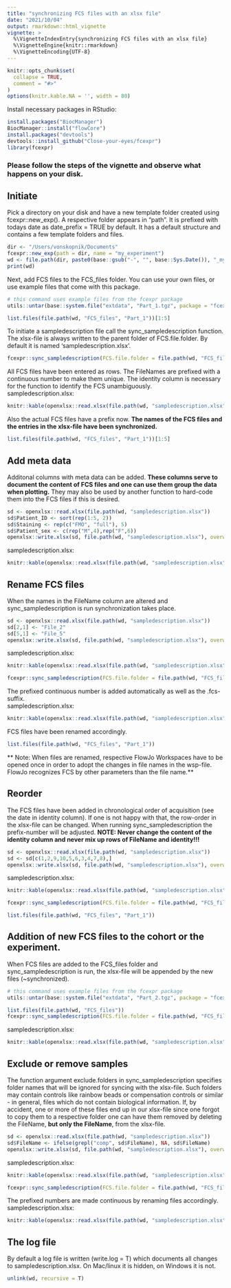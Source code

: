 ```yaml
---
title: "synchronizing FCS files with an xlsx file"
date: "2021/10/04"
output: rmarkdown::html_vignette
vignette: >
  %\VignetteIndexEntry{synchronizing FCS files with an xlsx file}
  %\VignetteEngine{knitr::rmarkdown}
  %\VignetteEncoding{UTF-8}
---
```



```r
knitr::opts_chunk$set(
  collapse = TRUE,
  comment = "#>"
)
options(knitr.kable.NA = '', width = 80)
```

Install necessary packages in RStudio:
```r
install.packages("BiocManager")
BiocManager::install("flowCore")
install.packages("devtools")
devtools::install_github("Close-your-eyes/fcexpr")
library(fcexpr)
```

### Please follow the steps of the vignette and observe what happens on your disk.

## Initiate

Pick a directory on your disk and have a new template folder created using fcexpr::new_exp(). A respective folder appears in "path". It is prefixed with todays date as date_prefix = TRUE by default. It has a default structure and contains a few template folders and files.  
```r
dir <- "/Users/vonskopnik/Documents"
fcexpr::new_exp(path = dir, name = "my_experiment")
wd <- file.path(dir, paste0(base::gsub("-", "", base::Sys.Date()), "_my_experiment"))
print(wd)
```

Next, add FCS files to the FCS_files folder. You can use your own files, or use example files that come with this package.
```r
# this command uses example files from the fcexpr package
utils::untar(base::system.file("extdata", "Part_1.tgz", package = "fcexpr"), exdir = file.path(wd, "FCS_files"))
```
```r
list.files(file.path(wd, "FCS_files", "Part_1"))[1:5]
```

To initiate a sampledescription file call the sync_sampledescription function. The xlsx-file is always written to the parent folder of FCS.file.folder. By default it is named 'sampledescription.xlsx'.
```r
fcexpr::sync_sampledescription(FCS.file.folder = file.path(wd, "FCS_files"), init.columns = c())
```
All FCS files have been entered as rows. The FileNames are prefixed with a continuous number to make them unique. The identity column is necessary for the function to identify the FCS unambiguously.  
sampledescription.xlsx:
```r
knitr::kable(openxlsx::read.xlsx(file.path(wd, "sampledescription.xlsx")))
```

Also the actual FCS files have a prefix now. **The names of the FCS files and the entries in the xlsx-file have been synchronized.**
```r
list.files(file.path(wd, "FCS_files", "Part_1"))[1:5]
```


## Add meta data

Additonal columns with meta data can be added. **These columns serve to document the content of FCS files and one can use them group the data when plotting.** They may also be used by another function to hard-code them into the FCS files if this is desired.
```r
sd <- openxlsx::read.xlsx(file.path(wd, "sampledescription.xlsx"))
sd$Patient_ID <- sort(rep(1:5, 2))
sd$Staining <- rep(c("FMO", "full"), 5)
sd$Patient_sex <- c(rep("M",4),rep("F",6))
openxlsx::write.xlsx(sd, file.path(wd, "sampledescription.xlsx"), overwrite = T)
```
sampledescription.xlsx:
```r
knitr::kable(openxlsx::read.xlsx(file.path(wd, "sampledescription.xlsx")))
```

## Rename FCS files

When the names in the FileName column are altered and sync_sampledescription is run synchronization takes place.
```r
sd <- openxlsx::read.xlsx(file.path(wd, "sampledescription.xlsx"))
sd[2,1] <- "File_2"
sd[5,1] <- "File_5"
openxlsx::write.xlsx(sd, file.path(wd, "sampledescription.xlsx"), overwrite = T)
```
sampledescription.xlsx:
```r
knitr::kable(openxlsx::read.xlsx(file.path(wd, "sampledescription.xlsx")))
```
```r
fcexpr::sync_sampledescription(FCS.file.folder = file.path(wd, "FCS_files"), write.log = F)
```

The prefixed continuous number is added automatically as well as the .fcs-suffix.  
sampledescription.xlsx:
```r
knitr::kable(openxlsx::read.xlsx(file.path(wd, "sampledescription.xlsx")))
```
FCS files have been renamed accordingly.
```r
list.files(file.path(wd, "FCS_files", "Part_1"))
```
** Note: When files are renamed, respective FlowJo Workspaces have to be opened once in order to adopt the changes in file names in the wsp-file. FlowJo recognizes FCS by other parameters than the file name.**

## Reorder

The FCS files have been added in chronological order of acquisition (see the date in identity column). If one is not happy with that, the row-order in the xlsx-file can be changed. When running sync_sampledescription the prefix-number will be adjusted. **NOTE: Never change the content of the identity column and never mix up rows of FileName and identity!!!**

```r
sd <- openxlsx::read.xlsx(file.path(wd, "sampledescription.xlsx"))
sd <- sd[c(1,2,9,10,5,6,3,4,7,8),]
openxlsx::write.xlsx(sd, file.path(wd, "sampledescription.xlsx"), overwrite = T)
```
sampledescription.xlsx:
```r
knitr::kable(openxlsx::read.xlsx(file.path(wd, "sampledescription.xlsx")))
```
```r
fcexpr::sync_sampledescription(FCS.file.folder = file.path(wd, "FCS_files"), write.log = F)
```
```r
list.files(file.path(wd, "FCS_files", "Part_1"))
```

## Addition of new FCS files to the cohort or the experiment.

When FCS files are added to the FCS_files folder and sync_sampledescription is run, the xlsx-file will be appended by the new files (~synchronized).
```r
# this command uses example files from the fcexpr package
utils::untar(base::system.file("extdata", "Part_2.tgz", package = "fcexpr"), exdir = file.path(wd, "FCS_files"))
```
```r
list.files(file.path(wd, "FCS_files"))
fcexpr::sync_sampledescription(FCS.file.folder = file.path(wd, "FCS_files"), write.log = F)
```
sampledescription.xlsx:
```r
knitr::kable(openxlsx::read.xlsx(file.path(wd, "sampledescription.xlsx")))
```

## Exclude or remove samples

The function argument exclude.folders in sync_sampledescription specifies folder names that will be ignored for syncing with the xlsx-file. Such folders may contain controls like rainbow beads or compensation controls or similar - in general, files which do not contain biological information. If, by accident, one or more of these files end up in our xlsx-file since one forgot to copy them to a respective folder one can have them removed by deleting the FileName, **but only the FileName**, from the xlsx-file.

```r
sd <- openxlsx::read.xlsx(file.path(wd, "sampledescription.xlsx"))
sd$FileName <- ifelse(grepl("comp", sd$FileName), NA, sd$FileName)
openxlsx::write.xlsx(sd, file.path(wd, "sampledescription.xlsx"), overwrite = T)
```
sampledescription.xlsx:
```r
knitr::kable(openxlsx::read.xlsx(file.path(wd, "sampledescription.xlsx")))
```
```r
fcexpr::sync_sampledescription(FCS.file.folder = file.path(wd, "FCS_files"), write.log = F)
```

The prefixed numbers are made continuous by renaming files accordingly.
sampledescription.xlsx:
```r
knitr::kable(openxlsx::read.xlsx(file.path(wd, "sampledescription.xlsx")))
```

## The log file

By default a log file is written (write.log = T) which documents all changes to sampledescription.xlsx. On Mac/linux it is hidden, on Windows it is not.

```r
unlink(wd, recursive = T)
```
